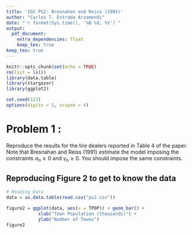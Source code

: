 ```yaml
---
title: 'IO2 PS2: Bresnahan and Reiss (1991)'
author: "Carlos T. Estrada Arzamendi"
date: "`r format(Sys.time(), '%B %d, %Y')`"
output:
  pdf_document:
    extra_dependencies: float
    keep_tex: true
keep_tex: true
---
```


```r
knitr::opts_chunk$set(echo = TRUE)
rm(list = ls())
library(data.table)
library(stargazer)
library(ggplot2)

set.seed(123)
options(digits = 5, scipen = 4)
```

# Problem 1 : 
Reproduce the results for the tire dealers reported in Table 4 of the paper. Note that
Bresnahan and Reiss (1991) estimate the model imposing the constraints $\alpha_n \geq 0$ and
$\gamma_n \geq 0$. You should impose the same constraints.

## Reproducing Figure 2 to get to know the data
```r
# Reading Data
data = as.data.table(read.csv("ps2.csv"))

figure2 = ggplot(data, aes(x = TPOP)) + geom_bar() +
            xlab("Town Population (thousands)") +
            ylab("Number of Towns")
figure2
```